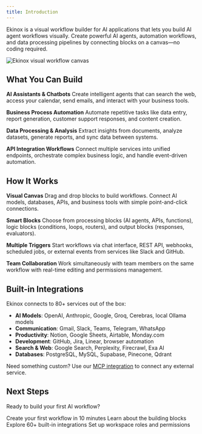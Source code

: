 ```yaml
---
title: Introduction
---
```



Ekinox is a visual workflow builder for AI applications that lets you build AI agent workflows visually. Create powerful AI agents, automation workflows, and data processing pipelines by connecting blocks on a canvas—no coding required.

<div className="flex justify-center">
  <Image
    src="/static/introduction.png"
    alt="Ekinox visual workflow canvas"
    width={700}
    height={450}
    className="my-6"
  />
</div>

## What You Can Build

**AI Assistants & Chatbots**
Create intelligent agents that can search the web, access your calendar, send emails, and interact with your business tools.

**Business Process Automation**
Automate repetitive tasks like data entry, report generation, customer support responses, and content creation.

**Data Processing & Analysis**
Extract insights from documents, analyze datasets, generate reports, and sync data between systems.

**API Integration Workflows**
Connect multiple services into unified endpoints, orchestrate complex business logic, and handle event-driven automation.

## How It Works

**Visual Canvas**
Drag and drop blocks to build workflows. Connect AI models, databases, APIs, and business tools with simple point-and-click connections.

**Smart Blocks**
Choose from processing blocks (AI agents, APIs, functions), logic blocks (conditions, loops, routers), and output blocks (responses, evaluators).

**Multiple Triggers**
Start workflows via chat interface, REST API, webhooks, scheduled jobs, or external events from services like Slack and GitHub.

**Team Collaboration**
Work simultaneously with team members on the same workflow with real-time editing and permissions management.

## Built-in Integrations

Ekinox connects to 80+ services out of the box:

- **AI Models**: OpenAI, Anthropic, Google, Groq, Cerebras, local Ollama models
- **Communication**: Gmail, Slack, Teams, Telegram, WhatsApp
- **Productivity**: Notion, Google Sheets, Airtable, Monday.com
- **Development**: GitHub, Jira, Linear, browser automation
- **Search & Web**: Google Search, Perplexity, Firecrawl, Exa AI
- **Databases**: PostgreSQL, MySQL, Supabase, Pinecone, Qdrant

Need something custom? Use our [MCP integration](/mcp) to connect any external service.

## Next Steps

Ready to build your first AI workflow?

<Cards>
  <Card title="Getting Started" href="/getting-started">
    Create your first workflow in 10 minutes
  </Card>
  <Card title="Workflow Blocks" href="/blocks">
    Learn about the building blocks
  </Card>
  <Card title="Tools & Integrations" href="/tools">
    Explore 60+ built-in integrations
  </Card>
  <Card title="Team Permissions" href="/permissions/roles-and-permissions">
    Set up workspace roles and permissions
  </Card>
</Cards>
